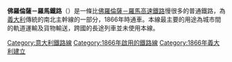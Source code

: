 '''佛羅倫薩－羅馬鐵路'''（{{lang-it|Ferrovia Firenze-Roma}}）是一條比[[佛羅倫薩－羅馬高速鐵路|佛羅倫薩－羅馬高速鐵路]]慢很多的普通鐵路，為[[義大利|義大利]]傳統的南北主幹線的一部分，1866年時通車。本線最主要的用途為城市間的軌道運輸及貨物輸送，跨國的長途列車並未使用本線。


[[Category:意大利鐵路線|Category:意大利鐵路線]]
[[Category:1866年啟用的鐵路線|Category:1866年啟用的鐵路線]]
[[Category:1866年義大利建立|Category:1866年義大利建立]]